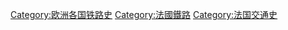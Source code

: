 [[Category:欧洲各国铁路史|Category:欧洲各国铁路史]]
[[Category:法國鐵路|Category:法國鐵路]]
[[Category:法国交通史|Category:法国交通史]]